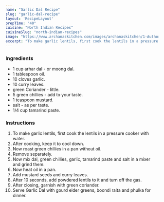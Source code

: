 ---
name: "Garlic Dal Recipe"
slug: "garlic-dal-recipe"
layout: 'RecipeLayout'
prepTime: "40"
cuisine: "North Indian Recipes"
cuisineSlug: "north-indian-recipes"
image: "https://www.archanaskitchen.com/images/archanaskitchen/1-Author/Madhuri_Aggarwal/Garlic_Dal.jpg"
excerpt: "To make garlic lentils, first cook the lentils in a pressure cooker with water"
---

### Ingredients

- 1 cup arhar dal - or moong dal.
-  1 tablespoon oil.
-  10 cloves garlic.
-  10 curry leaves.
-  green Coriander - little.
-  5 green chillies - add to your taste.
-  1 teaspoon mustard.
-  salt - as per taste.
-  1/4 cup tamarind paste.

### Instructions

1. To make garlic lentils, first cook the lentils in a pressure cooker with water.
1. After cooking, keep it to cool down.
1. Now roast green chillies in a pan without oil.
1. Remove separately.
1. Now mix dal, green chillies, garlic, tamarind paste and salt in a mixer and grind them.
1. Now heat oil in a pan.
1. Add mustard seeds and curry leaves.
1. After 10 seconds, add powdered lentils to it and turn off the gas.
1. After closing, garnish with green coriander.
1. Serve Garlic Dal with gourd elder greens, boondi raita and phulka for dinner.
